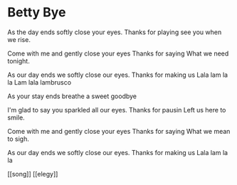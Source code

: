 # Betty Bye

As the day ends
softly close your eyes.
Thanks for playing
see you when we rise.

Come with me and
gently close your eyes
Thanks for saying
What we need tonight.

As our day ends
we softly close our eyes.
Thanks for making us
Lala lam la la
Lam lala lambrusco

As your stay ends
breathe a sweet goodbye

I'm glad to say you
sparkled all our eyes.
Thanks for pausin
Left us here to smile.

Come with me and
gently close your eyes
Thanks for saying
What we mean to sigh.

As our day ends
we softly close our eyes.
Thanks for making us
Lala lam la la

[[song]] [[elegy]]
